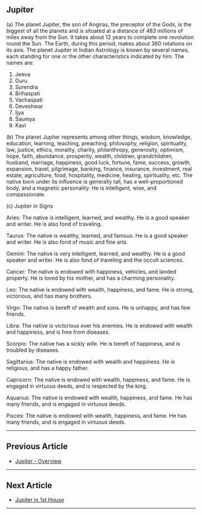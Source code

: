 ## Jupiter

(a) The planet Jupiter, the son of Angiras, the preceptor of the Gods, is the biggest of all the planets and is situated at a distance of 483 millions of miles away from the Sun. It takes about 12 years to complete one revolution round the Sun. The Earth, during this period, makes about 360 rotations on its axis. The planet Jupiter in Indian Astrology is known by several names, each standing for one or the other characteristics indicated by him. The names are:

1. Jeeva
2. Guru
3. Surendra
4. Brihaspati
5. Vachaspati
6. Deveshwar
7. Ijya
8. Saumya
9. Kavi

(b) The planet Jupiter represents among other things, wisdom, knowledge, education, learning, teaching, preaching, philosophy, religion, spirituality, law, justice, ethics, morality, charity, philanthropy, generosity, optimism, hope, faith, abundance, prosperity, wealth, children, grandchildren, husband, marriage, happiness, good luck, fortune, fame, success, growth, expansion, travel, pilgrimage, banking, finance, insurance, investment, real estate, agriculture, food, hospitality, medicine, healing, spirituality, etc. The native born under its influence is generally tall, has a well-proportioned body, and a magnetic personality. He is intelligent, wise, and compassionate.

(c) Jupiter in Signs

Aries: The native is intelligent, learned, and wealthy. He is a good speaker and writer. He is also fond of traveling.

Taurus: The native is wealthy, learned, and famous. He is a good speaker and writer. He is also fond of music and fine arts.

Gemini: The native is very intelligent, learned, and wealthy. He is a good speaker and writer. He is also fond of traveling and the occult sciences.

Cancer: The native is endowed with happiness, vehicles, and landed property. He is loved by his mother, and has a charming personality.

Leo: The native is endowed with wealth, happiness, and fame. He is strong, victorious, and has many brothers.

Virgo: The native is bereft of wealth and sons. He is unhappy, and has few friends.

Libra: The native is victorious over his enemies. He is endowed with wealth and happiness, and is free from diseases.

Scorpio: The native has a sickly wife. He is bereft of happiness, and is troubled by diseases.

Sagittarius: The native is endowed with wealth and happiness. He is religious, and has a happy father.

Capricorn: The native is endowed with wealth, happiness, and fame. He is engaged in virtuous deeds, and is respected by the king.

Aquarius: The native is endowed with wealth, happiness, and fame. He has many friends, and is engaged in virtuous deeds.

Pisces: The native is endowed with wealth, happiness, and fame. He has many friends, and is engaged in virtuous deeds.

---

## Previous Article
- [Jupiter - Overview](/blogs-md/0605_Jupiter_in_Houses/0605001_Jupiter_in_Houses.mdx)

---

## Next Article
- [Jupiter in 1st House](/blogs-md/0605_Jupiter_in_Houses/060501_Jupiter_in_1th_House.mdx)

---
